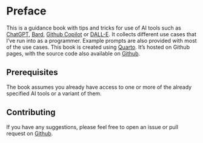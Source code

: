 # Preface {.unnumbered}

This is a guidance book with tips and tricks for use of AI tools such as [ChatGPT](https://chat.openai.com/), [Bard](https://bard.google.com/), [Github Copilot](https://github.com/features/copilot) or [DALL-E](https://openai.com/dall-e-2). It collects different use cases that I've run into as a programmer. Example prompts are also provided with most of the use cases. This book is created using [Quarto](https://quarto.org/). It's hosted on Github pages, with the source code also available on [Github](https://github.com/parmsam/tips-and-tricks-ai-tools).

## Prerequisites

The book assumes you already have access to one or more of the already specified AI tools or a variant of them.

## Contributing

If you have any suggestions, please feel free to open an issue or pull request on [Github](https://github.com/parmsam/tips-and-tricks-ai-tools).
